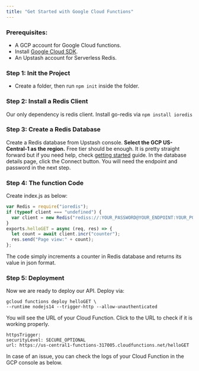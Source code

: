 ```yaml
---
title: "Get Started with Google Cloud Functions"
---
```

### Prerequisites:
- A GCP account for Google Cloud functions.
- Install [Google Cloud SDK](https://cloud.google.com/sdk/docs/install).
- An Upstash account for Serverless Redis.
### Step 1: Init the Project
- Create a folder, then run `npm init` inside the folder.
### Step 2: Install a Redis Client
Our only dependency is redis client. Install go-redis via `npm install ioredis`
### Step 3: Create a Redis Database
Create a Redis database from Upstash console. **Select the GCP US-Central-1 as
the region.** Free tier should be enough. It is pretty straight forward but if
you need help, check [getting started](../overall/getstarted) guide. In the
database details page, click the Connect button. You will need the endpoint and
password in the next step.
### Step 4: The function Code
Create index.js as below:
```javascript
var Redis = require("ioredis");
if (typeof client === "undefined") {
  var client = new Redis("rediss://:YOUR_PASSWORD@YOUR_ENDPOINT:YOUR_PORT");
}
exports.helloGET = async (req, res) => {
  let count = await client.incr("counter");
  res.send("Page view:" + count);
};
```
The code simply increments a counter in Redis database and returns its value in
json format.
### Step 5: Deployment
Now we are ready to deploy our API. Deploy via:
```shell
gcloud functions deploy helloGET \
--runtime nodejs14 --trigger-http --allow-unauthenticated
```
You will see the URL of your Cloud Function. Click to the URL to check if it is
working properly.
```shell
httpsTrigger:
securityLevel: SECURE_OPTIONAL
url: https://us-central1-functions-317005.cloudfunctions.net/helloGET
```
In case of an issue, you can check the logs of your Cloud Function in the GCP
console as below.